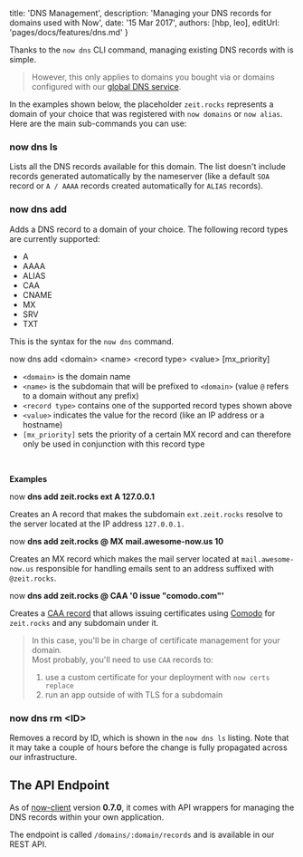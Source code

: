 

  title: 'DNS Management',
  description: 'Managing your DNS records for domains used with Now',
  date: '15 Mar 2017',
  authors: [hbp, leo],
  editUrl: 'pages/docs/features/dns.md'
}


Thanks to the `now dns` CLI command, managing existing DNS records with <Now color="#000" /> is simple.

> However, this only applies to domains you bought via <Now color="#000" /> or domains configured with our [global DNS service](/world).

In the examples shown below, the placeholder `zeit.rocks` represents a domain of your choice that was registered with `now domains` or `now alias`. Here are the main sub-commands you can use:

### now dns ls

Lists all the DNS records available for this domain. The list doesn't include records generated automatically by the nameserver (like a default `SOA` record or `A / AAAA` records created automatically for `ALIAS` records).

### now dns add

Adds a DNS record to a domain of your choice. The following record types are currently supported:

* A
* AAAA
* ALIAS
* CAA
* CNAME
* MX
* SRV
* TXT

This is the syntax for the `now dns` command.

<TerminalInput>
  now dns add &lt;domain&gt; &lt;name&gt; &lt;record type&gt; &lt;value&gt; [mx_priority]
</TerminalInput>

* `<domain>` is the domain name
* `<name>` is the subdomain that will be prefixed to `<domain>` (value `@` refers to a domain without any prefix)
* `<record type>` contains one of the supported record types shown above
* `<value>` indicates the value for the record (like an IP address or a hostname)
* `[mx_priority]` sets the priority of a certain MX record and can therefore only be used in conjunction with this record type
<br/>

**Examples**

<TerminalInput>
  now <b>dns add zeit.rocks ext A 127.0.0.1</b>
</TerminalInput>

Creates an A record that makes the subdomain `ext.zeit.rocks` resolve to the server located at the IP address `127.0.0.1.`

<TerminalInput>
  now <b>dns add zeit.rocks @ MX mail.awesome-now.us 10</b>
</TerminalInput>

Creates an MX record which makes the mail server located at `mail.awesome-now.us` responsible for handling emails sent to an address suffixed with `@zeit.rocks`.

<TerminalInput>
  now <b>dns add zeit.rocks @ CAA '0 issue "comodo.com"'</b>
</TerminalInput>

Creates a [CAA record](https://letsencrypt.org/docs/caa/) that allows issuing certificates using [Comodo](https://ssl.comodo.com/) for `zeit.rocks` and any subdomain under it.

> In this case, you'll be in charge of certificate management for your domain.<br/>
> Most probably, you'll need to use `CAA` records to:
> 1. use a custom certificate for your <Now color="#000" /> deployment with <InternalLink href="/docs/features/certs#now-certs-replace">`now certs replace`</InternalLink>
> 2. run an app outside of <Now color="#000" /> with TLS for a subdomain

### now dns rm &lt;ID&gt;

Removes a record by ID, which is shown in the `now dns ls` listing. Note that it may take a couple of hours before the change is fully propagated across our infrastructure.

## The API Endpoint

As of [now-client](https://github.com/zeit/now-client) version **0.7.0**, it comes with API wrappers for managing the DNS records within your own application.

The endpoint is called `/domains/:domain/records` and is available in our <InternalLink href="/docs/api#get-domain-records">REST API</InternalLink>.

